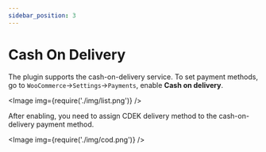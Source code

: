 ```yaml
---
sidebar_position: 3
---
```


# Cash On Delivery

The plugin supports the cash-on-delivery service.
To set payment methods, go to `WooCommerce`->`Settings`->`Payments`, enable **Cash on delivery**.

<Image img={require('./img/list.png')} />

After enabling, you need to assign CDEK delivery method to the cash-on-delivery payment method.

<Image img={require('./img/cod.png')} />
